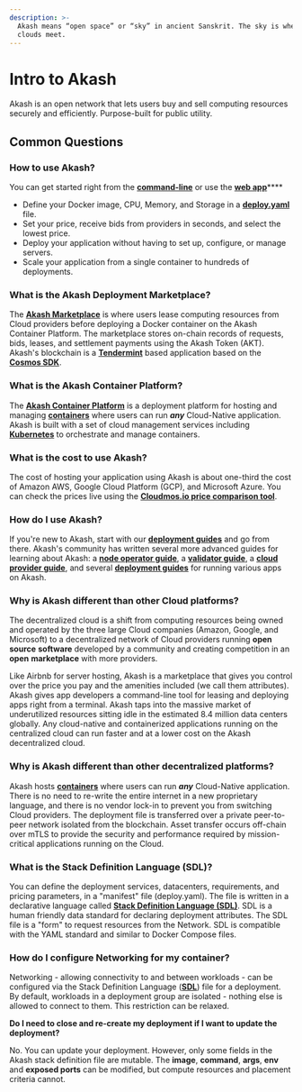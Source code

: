 ```yaml
---
description: >-
  Akash means “open space” or “sky” in ancient Sanskrit. The sky is where the
  clouds meet.
---
```


# Intro to Akash

Akash is an open network that lets users buy and sell computing resources securely and efficiently. Purpose-built for public utility.

## Common Questions

### How to use Akash?

You can get started right from the [**command-line**](https://docs.akash.network/guides/cli) or use the [**web app**](guides/deploy/)\*\*\*\*

* Define your Docker image, CPU, Memory, and Storage in a [**deploy.yaml**](readme/stack-definition-language.md) file.
* Set your price, receive bids from providers in seconds, and select the lowest price.
* Deploy your application without having to set up, configure, or manage servers.
* Scale your application from a single container to hundreds of deployments.

### What is the Akash Deployment Marketplace?

The [**Akash Marketplace**](other-resources/marketplace.md) is where users lease computing resources from Cloud providers before deploying a Docker container on the Akash Container Platform. The marketplace stores on-chain records of requests, bids, leases, and settlement payments using the Akash Token (AKT). Akash's blockchain is a [**Tendermint**](https://github.com/tendermint/tendermint) based application based on the [**Cosmos SDK**](https://github.com/cosmos/cosmos-sdk).

### What is the Akash Container Platform?

The [**Akash Container Platform**](other-resources/platform.md) is a deployment platform for hosting and managing [**containers**](other-resources/platform.md#containers) where users can run _**any**_ Cloud-Native application. Akash is built with a set of cloud management services including [**Kubernetes**](https://kubernetes.io) to orchestrate and manage containers.

### What is the cost to use Akash?

The cost of hosting your application using Akash is about one-third the cost of Amazon AWS, Google Cloud Platform (GCP), and Microsoft Azure. You can check the prices live using the [**Cloudmos.io price comparison tool**](https://cloudmos.io/price-compare).

### How do I use Akash?

If you're new to Akash, start with our [**deployment guides**](guides/) and go from there. Akash's community has written several more advanced guides for learning about Akash: a [**node operator guide**](akash-nodes/), a [**validator guide**](validating/validator.md), a [**cloud provider guide**](broken-reference), and several [**deployment guides**](guides/) for running various apps on Akash.

### Why is Akash different than other Cloud platforms?

The decentralized cloud is a shift from computing resources being owned and operated by the three large Cloud companies (Amazon, Google, and Microsoft) to a decentralized network of Cloud providers running **open source** **software** developed by a community and creating competition in an **open** **marketplace** with more providers.

Like Airbnb for server hosting, Akash is a marketplace that gives you control over the price you pay and the amenities included (we call them attributes). Akash gives app developers a command-line tool for leasing and deploying apps right from a terminal. Akash taps into the massive market of underutilized resources sitting idle in the estimated 8.4 million data centers globally. Any cloud-native and containerized applications running on the centralized cloud can run faster and at a lower cost on the Akash decentralized cloud.

### Why is Akash different than other decentralized platforms?

Akash hosts [**containers**](other-resources/platform.md) where users can run _**any**_ Cloud-Native application. There is no need to re-write the entire internet in a new proprietary language, and there is no vendor lock-in to prevent you from switching Cloud providers. The deployment file is transferred over a private peer-to-peer network isolated from the blockchain. Asset transfer occurs off-chain over mTLS to provide the security and performance required by mission-critical applications running on the Cloud.

### What is the Stack Definition Language (SDL)?

You can define the deployment services, datacenters, requirements, and pricing parameters, in a "manifest" file (deploy.yaml). The file is written in a declarative language called [**Stack Definition Language (SDL)**](readme/stack-definition-language.md). SDL is a human friendly data standard for declaring deployment attributes. The SDL file is a "form" to request resources from the Network. SDL is compatible with the YAML standard and similar to Docker Compose files.

### How do I configure Networking for my container?

Networking - allowing connectivity to and between workloads - can be configured via the Stack Definition Language ([**SDL**](readme/stack-definition-language.md)) file for a deployment. By default, workloads in a deployment group are isolated - nothing else is allowed to connect to them. This restriction can be relaxed.

**Do I need to close and re-create my deployment if I want to update the deployment?**

No. You can update your deployment. However, only some fields in the Akash stack definition file are mutable. The **image**, **command**, **args**, **env** and **exposed ports** can be modified, but compute resources and placement criteria cannot.
